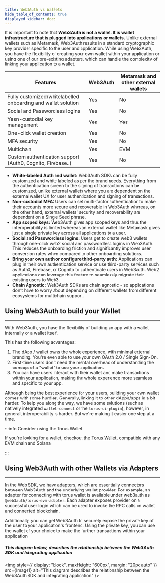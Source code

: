 ```yaml
---
title: Web3Auth vs Wallets
hide_table_of_contents: true
displayed_sidebar: docs
---
```



It is important to note that **Web3Auth is not a wallet. It is wallet infrastructure that is plugged into applications or wallets.** Unlike external
wallets such as Metamask, Web3Auth results in a standard cryptographic key provider specific to the user and application. While using Web3Auth, you
have the flexibility of creating your own wallet within your application or using one of our pre-existing adapters, which can handle the complexity of
linking your application to a wallet.

| **Features**                                                  | **Web3Auth** | **Metamask and other external wallets** |
| ------------------------------------------------------------- | ------------ | --------------------------------------- |
| Fully customized/whitelabelled onboarding and wallet solution | Yes          | No                                      |
| Social and Passwordless logins                                | Yes          | No                                      |
| Yesn-custodial key management                                 | Yes          | Yes                                     |
| One-click wallet creation                                     | Yes          | No                                      |
| MFA security                                                  | Yes          | No                                      |
| Multichain                                                    | Yes          | EVM                                     |
| Custom authentication support (Auth0, Cognito, Firebase..)    | Yes          | No                                      |

- **White-labeled Auth and wallet:** Web3Auth SDKs can be fully customized and white labeled as per the brand needs. Everything from the
  authentication screen to the signing of transactions can be customized, unlike external wallets where you are dependent on the external wallet UX
  for user authentication and signing of transactions.
- **Non-custodial MFA:** Users can set multi-factor authentication to make their accounts more secure and recoverable in Web3Auth whereas, on the
  other hand, external wallets' security and recoverability are dependent on a Single Seed phrase.
- **App scoped keys:** Web3Auth gives app scoped keys and thus the interoperability is limited whereas an external wallet like Metamask gives just a
  single private key across all applications to a user.
- **Social and Passwordless logins:** Users get to create web3 wallets through one-click web2 social and passwordless logins in Web3Auth. This reduces
  the onboarding friction and significantly improves user conversion rates when compared to other onboarding solutions.
- **Bring your own auth or configure third-party auth:** Applications can plug in their own authentication service or use third-party services such as
  Auth0, Firebase, or Cognito to authenticate users in Web3auth. Web2 applications can leverage this feature to seamlessly migrate their existing
  users to Web3.
- **Chain Agnostic:** Web3Auth SDKs are chain agnostic - so applications don’t have to worry about depending on different wallets from different
  ecosystems for multichain support.

## Using Web3Auth to build your Wallet

---

With Web3Auth, you have the flexibility of building an app with a wallet internally or a wallet itself.

This has the following advantages:

1. The dApp / wallet owns the whole experience, with minimal external branding. You're even able to use your own OAuth 2.0 / Single Sign-On.
2. First-time users don't need the mental overhead of understanding the concept of a "wallet" to use your application.
3. You can have users interact with their wallet and make transactions within your application, making the whole experience more seamless and specific
   to your app.

Although being the best experience for your users, building your own wallet comes with some hurdles. Generally, linking it to other dApps/apps is a
bit harder. To help you along the way, we have some solutions (such as natively integrated `wallet-connect` or the `torus-ui-plugin`), however, in
general, interoperability is harder. But we're making it easier one step at a time.

:::info Consider using the Torus Wallet

If you're looking for a wallet, checkout the [Torus Wallet](https://docs.tor.us/), compatible with any EVM chain and Solana

:::

## Using Web3Auth with other Wallets via Adapters

---

In the Web SDK, we have adapters, which are essentially connectors between Web3Auth and the underlying wallet provider. For example, an adapter for
connecting with torus wallet is available under web3auth as `@web3auth/torus-evm-adapter`. Each adapter exposes provider on a successful user login
which can be used to invoke the RPC calls on wallet and connected blockchain.

Additionally, you can get Web3Auth to securely expose the private key of the user to your application's frontend. Using the private key, you can use
the wallet of your choice to make the further transactions within your application.

##### This diagram below, describes the relationship between the Web3Auth SDK and integrating application

<img
  style={{ display: "block", maxHeight: "600px", margin: "20px auto" }}
  src={Image1}
  alt="This diagram describes the relationship between the Web3Auth SDK and integrating application"
/>
